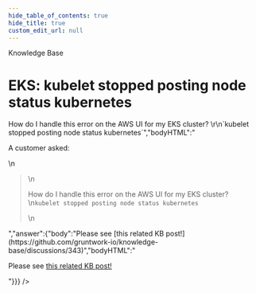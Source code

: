 ```yaml
---
hide_table_of_contents: true
hide_title: true
custom_edit_url: null
---
```



<CenterLayout>
<span class="title">Knowledge Base</span>
<h1>EKS: kubelet stopped posting node status kubernetes</h1>
<GitHub json={{"id":"D_kwDOF8slf84APPKf","number":344,"author":{"login":"zackproser"},"title":"EKS: kubelet stopped posting node status kubernetes","body":"A customer asked: \r\n> How do I handle this error on the AWS UI for my EKS cluster? \r\n`kubelet stopped posting node status kubernetes`","bodyHTML":"<p dir=\"auto\">A customer asked:</p>\n<blockquote>\n<p dir=\"auto\">How do I handle this error on the AWS UI for my EKS cluster?<br>\n<code class=\"notranslate\">kubelet stopped posting node status kubernetes</code></p>\n</blockquote>","answer":{"body":"Please see [this related KB post!](https://github.com/gruntwork-io/knowledge-base/discussions/343)","bodyHTML":"<p dir=\"auto\">Please see <a href=\"https://github.com/gruntwork-io/knowledge-base/discussions/343\" data-hovercard-type=\"discussion\" data-hovercard-url=\"/gruntwork-io/knowledge-base/discussions/343/hovercard\">this related KB post!</a></p>"}}} />

</CenterLayout>
  

<!-- ##DOCS-SOURCER-START
{
  "sourcePlugin": "github-discussions",
  "hash": "84566670d33b4d50656d27e68e2dceea"
}
##DOCS-SOURCER-END -->
